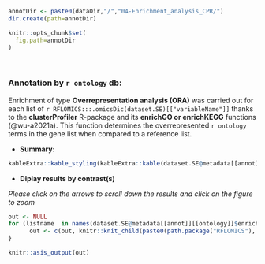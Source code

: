


```r
annotDir <- paste0(dataDir,"/","04-Enrichment_analysis_CPR/")
dir.create(path=annotDir)

knitr::opts_chunk$set(
  fig.path=annotDir
)
```

<br>

### **Annotation by `r ontology` db:**

Enrichment of type **Overrepresentation analysis (ORA)** was carried out for each list of `r RFLOMICS:::.omicsDic(dataset.SE)[["variableName"]]` 
thanks to the **clusterProfiler** R-package and its **enrichGO or enrichKEGG** functions (@wu-a2021a).
This function determines the overrepresented `r ontology` terms in the gene list when compared to a reference list. 

* **Summary:**

<!-- ### summary per ontology and per contrast -->

```r
kableExtra::kable_styling(kableExtra::kable(dataset.SE@metadata[[annot]][[ontology]]$summary, row.names=FALSE, caption=NULL, format="html"), font_size=12)
```

* **Diplay results by contrast(s)**

*Please click on the arrows to scroll down the results and click on the figure to zoom*

```r
out <- NULL
for (listname  in names(dataset.SE@metadata[[annot]][[ontology]]$enrichResult)){
      out <- c(out, knitr::knit_child(paste0(path.package("RFLOMICS"), "/RFLOMICSapp/","report_06_annot_enrich_per_list_per_Domain_CPR.Rmd"), quiet=TRUE))
}

knitr::asis_output(out)
```





